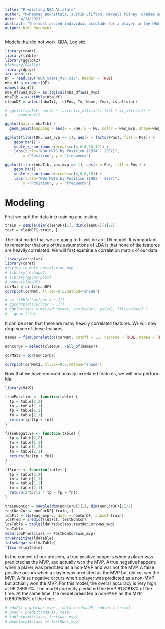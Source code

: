 ```yaml
---
title: "Predicting NBA Allstars"
author: "Mohammed Bukhattala, Justin Clifton, Maxwell Pitney, Graham Swain"
date: "4/24/2021"
abstract: "The most prized individual accolade for a player in the NBA is the Most Valuable Player award. Winning this award signifies that coaches, the media, and former players thought that the winner was the most important player in the NBA. There have been 65 different players who have won the NBA mvp. These players played different positions, had different statistics, and come from different eras. What then, do they have in common? We offer several models that attempt to predict the NBA MVP given player season statistics such as points, blocks, etc."
output: html_document
---
```


Models that did not work: QDA, Logistic.
```r
library(readr)
library(tibble)
library(ggplot2)
#library(GGally)
library(dplyr)
set.seed(23)
DF = read.csv("NBA_Stats_MVP.csv", header = TRUE)
nba_df = na.omit(DF)
names(nba_df)
nba_df$was_mvp = as.logical(nba_df$was_mvp)
nbaTib = as_tibble(nba_df)
cleanDF = select(nbaTib, -c(Pos, Tm, Name, Year, is_allstar))

# ggplot(nbaTib, aes(x = factor(is_allstar), fill = is_allstar)) +
#     geom_bar()
```


```r
ggplot(data = nbaTib) +
  geom_point(mapping = aes(x = FGA, y = FG, color = was_mvp, shape=was_mvp))
```


```r
ggplot(filter(DF, was_mvp == 1), aes(x = factor(Pos), fill = Pos)) +
    geom_bar() +
    scale_y_continuous(breaks=c(4,6,8,10,12)) +
    labs(title="NBA MVPS by Position (1974 - 2017)",
        x ="Position", y = "frequency")
```
```r
ggplot(filter(nbaTib, was_mvp == 1), aes(x = Pos, fill = Pos)) +
    geom_bar() +
    scale_y_continuous(breaks=c(4,6,8,10)) +
    labs(title="NBA MVPS by Position (1983 - 2017)",
        x ="Position", y = "frequency")
```


# Modeling

First we split the data into training and testing.
```r
train = sample(dim(cleanDF)[1], dim(cleanDF)[1]/2)
test = cleanDF[-train, ]
```


The first model that we are going to fit will be an LDA model. It is important to remember that one of the assumptions of LDA is that none of the features are heavily correlated. We will first examine a correlation matrix of our data. 
```r
library(corrplot)
library(caret)
#trying to make correlation map
# library(reshape2)
# library(ggcorrplot)
# names(cleanDF)
corMat = cor(cleanDF)
corrplot(corMat, tl.cex=0.5,method="shade")

# as_tibble(cor[cor > 0.7])
# ggcorrplot(cor[cor > .7])
# ggplot(data = melted_cormat, aes(x=Var1, y=Var2, fill=value)) +
#   geom_tile()
```
It can be seen that there are many heavily correlated features. We will now drop some of these features. 

```r
names = findCorrelation(corMat, cutoff = .5, verbose = TRUE, names = TRUE)

nonCorDF = select(cleanDF, -all_of(names))

corMat2 = cor(nonCorDF)

corrplot(corMat2, tl.cex=0.5,method="shade")
```


Now that we have removed heavily correlated features, we will now perform lda.
```r
library(MASS)

truePositive <- function(table) {
  tp = table[2,2]
  tn = table[1,1]
  fp = table[1,2]
  fn = table[2,1]
  return(tp/(tp + fn))
}

falseNegative <- function(table) {
  tp = table[2,2]
  tn = table[1,1]
  fp = table[1,2]
  fn = table[2,1]
  return(fn/(tp + fn))
}

f1Score <- function(table) {
  tp = table[2,2]
  tn = table[1,1]
  fp = table[1,2]
  fn = table[2,1]
  return(2*tp/(2 * tp + fp + fn))
}

trainNonCor = sample(dim(nonCorDF)[1], dim(nonCorDF)[1]/2)
testNonCor = nonCorDF[-train, ]
ldaFit = lda(was_mvp~., data = nonCorDF, subset=train)
ldaPred = predict(ldaFit, testNonCor)
ldaTable = table(ldaPred$class,testNonCor$was_mvp)
ldaTable
mean(ldaPred$class == testNonCor$was_mvp)
truePositive(ldaTable)
falseNegative(ldaTable)
f1Score(ldaTable)
```
In the context of our problem, a true positive happens when a player was predicted as the MVP, and actually won the MVP. A true negative happens when a player was predicted as a non-MVP and was not the MVP. A false positive occurs when a player was predicted as the MVP but did not win the MVP. A false negative occurs when a player was predicted as a non-MVP but actually won the MVP. For this model, the overall accuracy is very high at $99.28699\%$. The model correctly predicted the MVP $81.81818\%$ of the time. At the same time, the model predicted a non-MVP as the MVP $0.6601568\%$ of the time.

```r
# qdaFit = qda(was_mvp~., data = cleanDF, subset = train)
# pred = predict(qdaFit, test)
# table(pred$class, test$was_mvp)
# mean(pred$class == test$was_mvp)
```





